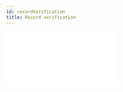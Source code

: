 ```yaml
---
id: recordVerification
title: Record verification
---
```



  <div style={{ position: "relative", paddingBottom: "56.25%", height: 0 }}>
    <iframe
      width={560}
      height={315}
      src={url}
      frameBorder={0}
      allow="accelerometer; autoplay; encrypted-media; gyroscope; picture-in-picture"
      allowFullScreen
    />
  </div>
);

This functionality allows an authorized user to verify specific details of a vital event record e.g. age, name etc. This can extend the utility of the Civil Registry for rights-based purposes:

Age verification: this functionality supports a set of defined users to verify the age of an individual by checking their details in the civil registration database. This can be used to verify the ages of individuals before a marriage ceremony takes place, thus preventing harmful child marriage practices.

## Configuration

Which users can use the age verification service.

What type of communication method you use for communication e.g. Facebook messenger, Telegram, SMS or USSD.

## User stories

As an authorised user, I want to authenticate / verify details of an individual and the vital event by checking the civil registration database, so that I can proceed with my responsibilities

As a **marriage official,** I want to be able to check the age of the bride and bridegroom, so that I can inform them whether the marriage can officially take place based on their age (18+ or not)

## Functionality

### Verify the age of an individual (currently in prototype)

Basic information about the individual is required to perform an age check. The current configuration requests the individual's first and last name, sex, district of birth and mother’s name. \*\*\*\*

Below is an example of how this functionality works

<YouTubeVideo url="https://www.youtube.com/embed/GwyVNWIopc4"></YouTubeVideo>

**Coming Soon**

User is able to to verify specific details of a vital event record by querying the OpenCRVS database.
